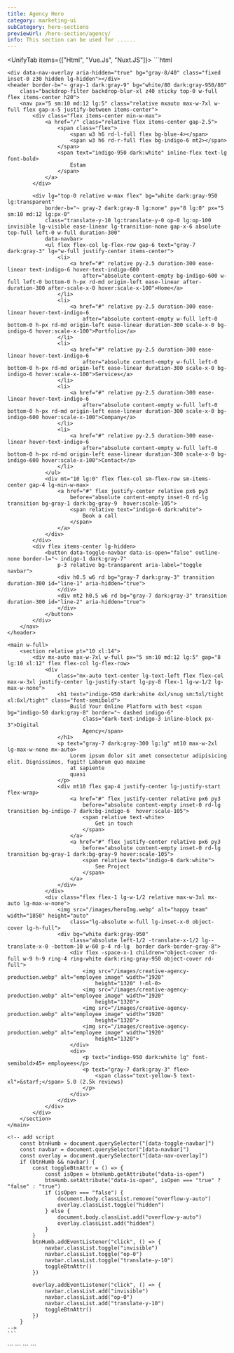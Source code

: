 ```yaml
---
title: Agency Hero
category: marketing-ui
subCategory: hero-sections
previewUrl: /hero-section/agency/
info: This section can be used for ......
---
```


<UnifyTab items={["Html", "Vue.Js", "Nuxt.JS"]}>
  <TabItem>
    ```html
<!-- add this styles 
        button[data-toggle-navbar][data-is-open="true"] #line-1 {
            transform: rotate(45deg) translateY(0.375rem);
        }

        button[data-toggle-navbar][data-is-open="true"] #line-2 {
            transform: rotate(-45deg) translateY(-0.375rem);
        }
-->
    <div data-nav-overlay aria-hidden="true" bg="gray-8/40" class="fixed inset-0 z30 hidden lg-hidden"></div>
    <header border-b="~ gray-1 dark:gray-9" bg="white/80 dark:gray-950/80"
        class="backdrop-filter backdrop-blur-xl z40 sticky top-0 w-full flex items-center h20">
        <nav px="5 sm:10 md:12 lg:5" class="relative mxauto max-w-7xl w-full flex gap-x-5 justify-between items-center">
            <div class="flex items-center min-w-max">
                <a href="/" class="relative flex items-center gap-2.5">
                    <span class="flex">
                        <span w3 h6 rd-l-full flex bg-blue-4></span>
                        <span w3 h6 rd-r-full flex bg-indigo-6 mt2></span>
                    </span>
                    <span text="indigo-950 dark:white" inline-flex text-lg font-bold>
                        Estam
                    </span>
                </a>
            </div>

            <div lg="top-0 relative w-max flex" bg="white dark:gray-950 lg:transparent"
                border-b="~ gray-2 dark:gray-8 lg:none" py="8 lg:0" px="5 sm:10 md:12 lg:px-0"
                class="translate-y-10 lg:translate-y-0 op-0 lg:op-100 invisible lg-visible ease-linear lg-transition-none gap-x-6 absolute top-full left-0 w-full duration-300"
                data-navbar>
                <ul flex flex-col lg-flex-row gap-6 text="gray-7 dark:gray-3" lg="w-full justify-center items-center">
                    <li>
                        <a href="#" relative py-2.5 duration-300 ease-linear text-indigo-6 hover-text-indigo-600
                            after="absolute content-empty bg-indigo-600 w-full left-0 bottom-0 h-px rd-md origin-left ease-linear after-duration-300 after-scale-x-0 hover:scale-x-100">Home</a>
                    </li>
                    <li>
                        <a href="#" relative py-2.5 duration-300 ease-linear hover-text-indigo-6
                            after="absolute content-empty w-full left-0 bottom-0 h-px rd-md origin-left ease-linear duration-300 scale-x-0 bg-indigo-6 hover:scale-x-100">Portfolio</a>
                    </li>
                    <li>
                        <a href="#" relative py-2.5 duration-300 ease-linear hover-text-indigo-6
                            after="absolute content-empty w-full left-0 bottom-0 h-px rd-md origin-left ease-linear duration-300 scale-x-0 bg-indigo-6 hover:scale-x-100">Services</a>
                    </li>
                    <li>
                        <a href="#" relative py-2.5 duration-300 ease-linear hover-text-indigo-6
                            after="absolute content-empty w-full left-0 bottom-0 h-px rd-md origin-left ease-linear duration-300 scale-x-0 bg-indigo-600 hover:scale-x-100">Company</a>
                    </li>
                    <li>
                        <a href="#" relative py-2.5 duration-300 ease-linear hover-text-indigo-6
                            after="absolute content-empty w-full left-0 bottom-0 h-px rd-md origin-left ease-linear duration-300 scale-x-0 bg-indigo-600 hover:scale-x-100">Contact</a>
                    </li>
                </ul>
                <div mt="10 lg:0" flex flex-col sm-flex-row sm-items-center gap-4 lg-min-w-max>
                    <a href="#" flex justify-center relative px6 py3
                        before="absolute content-empty inset-0 rd-lg transition bg-gray-1 dark:bg-gray-9  hover:scale-105">
                        <span relative text="indigo-6 dark:white">
                            Book a call
                        </span>
                    </a>
                </div>
            </div>
            <div flex items-center lg-hidden>
                <button data-toggle-navbar data-is-open="false" outline-none border-l="~ indigo-1 dark:gray-7"
                    p-3 relative bg-transparent aria-label="toggle navbar">
                    <div h0.5 w6 rd bg="gray-7 dark:gray-3" transition duration-300 id="line-1" aria-hidden="true">
                    </div>
                    <div mt2 h0.5 w6 rd bg="gray-7 dark:gray-3" transition duration-300 id="line-2" aria-hidden="true">
                    </div>
                </button>
            </div>
        </nav>
    </header>

    <main w-full>
        <section relative pt="10 xl:14">
            <div mx-auto max-w-7xl w-full px="5 sm:10 md:12 lg:5" gap="8 lg:10 xl:12" flex flex-col lg-flex-row>
                <div
                    class="mx-auto text-center lg-text-left flex flex-col max-w-3xl justify-center lg-justify-start lg-py-8 flex-1 lg-w-1/2 lg-max-w-none">
                    <h1 text="indigo-950 dark:white 4xl/snug sm:5xl/tight xl:6xl/tight" class="font-semibold">
                        Build Your Online Platform with best <span bg="indigo-50 dark:gray-8" border="~ dashed indigo-6"
                            class="dark-text-indigo-3 inline-block px-3">Digital
                            Agency</span>
                    </h1>
                    <p text="gray-7 dark:gray-300 lg:lg" mt10 max-w-2xl lg-max-w-none mx-auto>
                        Lorem ipsum dolor sit amet consectetur adipisicing elit. Dignissimos, fugit! Laborum quo maxime
                        at sapiente
                        quasi
                    </p>
                    <div mt10 flex gap-4 justify-center lg-justify-start flex-wrap>
                        <a href="#" flex justify-center relative px6 py3
                            before="absolute content-empty inset-0 rd-lg transition bg-indigo-7 dark:bg-indigo-6  hover:scale-105">
                            <span relative text-white>
                                Get in touch
                            </span>
                        </a>
                        <a href="#" flex justify-center relative px6 py3
                            before="absolute content-empty inset-0 rd-lg transition bg-gray-1 dark:bg-gray-9 hover:scale-105">
                            <span relative text="indigo-6 dark:white">
                                See Project
                            </span>
                        </a>
                    </div>
                </div>
                <div class="flex flex-1 lg-w-1/2 relative max-w-3xl mx-auto lg-max-w-none">
                    <img src="/images/heroImg.webp" alt="happy team" width="1850" height="auto"
                        class="lg-absolute w-full lg-inset-x-0 object-cover lg-h-full">
                    <div bg="white dark:gray-950"
                        class="absolute left-1/2 -translate-x-1/2 lg--translate-x-0 -bottom-10 w-60 p-4 rd-lg  border dark-border-gray-8">
                        <div flex -space-x-1 children="object-cover rd-full w-9 h-9 ring-4 ring-white dark:ring-gray-950 object-cover rd-full">
                            <img src="/images/creative-agency-production.webp" alt="employee image" width="1920"
                                height="1320" !-ml-0>
                            <img src="/images/creative-agency-production.webp" alt="employee image" width="1920"
                                height="1320">
                            <img src="/images/creative-agency-production.webp" alt="employee image" width="1920"
                                height="1320">
                            <img src="/images/creative-agency-production.webp" alt="employee image" width="1920"
                                height="1320">
                        </div>
                        <div>
                            <p text="indigo-950 dark:white lg" font-semibold>45+ employees</p>
                            <p text="gray-7 dark:gray-3" flex>
                                <span class="text-yellow-5 text-xl">&starf;</span> 5.0 (2.5k reviews)
                            </p>
                        </div>
                    </div>
                </div>
            </div>
        </section>
    </main>

    <!-- add script
        const btnHumb = document.querySelector("[data-toggle-navbar]")
        const navbar = document.querySelector("[data-navbar]")
        const overlay = document.querySelector("[data-nav-overlay]")
        if (btnHumb && navbar) {
            const toggleBtnAttr = () => {
                const isOpen = btnHumb.getAttribute("data-is-open")
                btnHumb.setAttribute("data-is-open", isOpen === "true" ? "false" : "true")
                if (isOpen === "false") {
                    document.body.classList.remove("overflow-y-auto")
                    overlay.classList.toggle("hidden")
                } else {
                    document.body.classList.add("overflow-y-auto")
                    overlay.classList.add("hidden")
                }
            }
            btnHumb.addEventListener("click", () => {
                navbar.classList.toggle("invisible")
                navbar.classList.toggle("op-0")
                navbar.classList.toggle("translate-y-10")
                toggleBtnAttr()
            })

            overlay.addEventListener("click", () => {
                navbar.classList.add("invisible")
                navbar.classList.add("op-0")
                navbar.classList.add("translate-y-10")
                toggleBtnAttr()
            })
        }
    -->
    ```
  </TabItem>

  <TabItem>
    ```
  <script setup>
  import { ref } from 'vue'

  const navIsOpen = ref(false)
  const navItems = [
      {
          id:1,
          text:"Home",
          href:"/",
          isActive:true
      },
      {
          id:2,
          text:"Portfolio",
          href:"#",
          isActive:false
      },
      {
          id:3,
          text:"Services",
          href:"#",
          isActive:false
      },
      {
          id:4,
          text:"Company",
          href:"#",
          isActive:false
      },
      {
          id:5,
          text:"Contact",
          href:"#",
          isActive:false
      },
  ]

  function toggleNavBar(){
      navIsOpen.value = !navIsOpen.value
      document.body.classList.toggle("overflow-y-auto")
  }
  function closeNavBar(){
      navIsOpen.value = false
      ocument.body.classList.add("overflow-y-auto")
  }
  </script>
  <template>
      <div aria-hidden="true" @click="closeNavBar()" bg="gray-8/40" class="fixed inset-0 z30" :class="navIsOpen ? 'visible flex lg-hidden lg-invisible':'invisible hidden'"></div>
      <header border-b="~ gray-1 dark:gray-9" bg="white/80 dark:gray-950/80"
          class="backdrop-filter backdrop-blur-xl z40 sticky top-0 w-full flex items-center h20">
          <nav px="5 sm:10 md:12 lg:5" class="relative mxauto max-w-7xl w-full flex gap-x-5 justify-between items-center">
              <div class="flex items-center min-w-max">
                  <a href="/" class="relative flex items-center gap-2.5">
                      <span class="flex">
                          <span w3 h6 rd-l-full flex bg-blue-4></span>
                          <span w3 h6 rd-r-full flex bg-indigo-6 mt2></span>
                      </span>
                      <span text="indigo-950 dark:white" inline-flex text-lg font-bold>
                          Estam
                      </span>
                  </a>
              </div>
              <div lg="top-0 relative w-max flex" bg="white dark:gray-950 lg:transparent"
                  border-b="~ gray-2 dark:gray-8 lg:none" py="8 lg:0" px="5 sm:10 md:12 lg:px-0"
                  class="ease-linear lg-transition-none gap-x-6 absolute top-full left-0 w-full duration-300"
                  :class="navIsOpen ? 'visible op100 translate-y-0':'translate-y-10 lg-translate-y-0 invisible lg-visible op0 lg-op100'">
                  <ul text="gray-7 dark:gray-3" class="flex flex-col lg-flex-row gap6 lg-w-full lg-justify-center lg-items-center">
                      <li v-for="navItem in navItems" :key="navItem.id">
                          <router-link :to="navItem.href"  class="py2.5 duration-300 ease-linear hover-text-indigo-6  relative after-absolute after-content-empty after-bg-indigo-6 after-w-full after-left-0 after-bottom-0 after-h-px after-rd-md after-duration-300 after-ease-linean" :class="navItem.isActive ?'text-indigo-6 after-scale-x-100':'after-scale-x-0 hover-after-scale-x-100'"> 
                              {{ navItem.text }}
                          </router-link>
                      </li>
                  </ul>
                  <div mt="10 lg:0" flex flex-col sm-flex-row sm-items-center gap-4 lg-min-w-max>
                      <a href="#" class="flex justify-center relative px6 py3"
                          un-before="absolute content-empty inset-0 rd-lg transition bg-gray-1 dark-bg-gray-9 after-origin-left after-ease-linear after-after-duration-300">
                          <span relative text="indigo-6 dark:white">
                              Book a call
                          </span>
                      </a>
                  </div>
              </div>
              <div flex items-center lg-hidden>
                  <button @click="toggleNavBar()" outline-none border-l="~ indigo-1 dark:gray-7"
                      p-3 relative bg-transparent aria-label="toggle navbar">
                      <div h0.5 w6 rd bg="gray-7 dark:gray-3" transition duration-300 aria-hidden="true" :class="navIsOpen ? 'rotate-45 translate-y-1.5':''">
                      </div>
                      <div mt2 h0.5 w6 rd bg="gray-7 dark:gray-3" transition duration-300 aria-hidden="true" :class="navIsOpen ? '-rotate-45 -translate-y-1.5':''">
                      </div>
                  </button>
              </div>
          </nav>
      </header>

      
      <main w-full>
          <section relative pt="10 xl:14">
              <div mx-auto max-w-7xl w-full px="5 sm:10 md:12 lg:5" gap="8 lg:10 xl:12" flex flex-col lg-flex-row>
                  <div
                      class="mx-auto text-center lg-text-left flex flex-col max-w-3xl justify-center lg-justify-start lg-py-8 flex-1 lg-w-1/2 lg-max-w-none">
                      <h1 text="indigo-950 dark:white 4xl/snug sm:5xl/tight xl:6xl/tight" class="font-semibold">
                          Build Your Online Platform with best <span bg="indigo-50 dark:gray-8" border="~ dashed indigo-6"
                              class="dark-text-indigo-3 inline-block px-3">Digital
                              Agency</span>
                      </h1>
                      <p text="gray-7 dark:gray-300 lg:lg" mt10 max-w-2xl lg-max-w-none mx-auto>
                          Lorem ipsum dolor sit amet consectetur adipisicing elit. Dignissimos, fugit! Laborum quo maxime
                          at sapiente
                          quasi
                      </p>
                      <div mt10 flex gap-4 justify-center lg-justify-start flex-wrap>
                          <router-link to="#" class="flex justify-center relative px6 py3"
                              un-before="absolute content-empty inset-0 rd-lg transition bg-indigo-7 dark:bg-indigo-6  hover:scale-105">
                              <span relative text-white>
                                  Get in touch
                              </span>
                          </router-link>
                          <a href="#" flex justify-center relative px6 py3
                              un-before="absolute content-empty inset-0 rd-lg transition bg-gray-1 dark:bg-gray-9 hover:bg-opacity-90 hover:scale-105">
                              <span relative text="indigo-6 dark:white">
                                  See Project
                              </span>
                          </a>
                      </div>
                  </div>
                  <div class="flex flex-1 lg-w-1/2 relative max-w-3xl mx-auto lg-max-w-none">
                      <img src="/images/heroImg.webp" alt="happy team" width="1850" height="auto"
                          class="lg-absolute w-full lg-inset-x-0 object-cover lg-h-full">
                      <div bg="white dark:gray-950"
                          class="absolute left-1/2 -translate-x-1/2 lg--translate-x-0 -bottom-10 w-60 p-4 rd-lg  border dark-border-gray-8">
                          <div class="flex -space-x-1" un-children="object-cover rd-full w-9 h-9 ring-4 ring-white dark:ring-gray-950 object-cover rd-full">
                              <img src="/images/creative-agency-production.webp" alt="employee image" width="1920"
                                  height="1320" class="!-ml-0">
                              <img src="/images/creative-agency-production.webp" alt="employee image" width="1920"
                                  height="1320">
                              <img src="/images/creative-agency-production.webp" alt="employee image" width="1920"
                                  height="1320">
                              <img src="/images/creative-agency-production.webp" alt="employee image" width="1920"
                                  height="1320" >
                          </div>
                          <div>
                              <p text="indigo-950 dark:white lg" font-semibold>45+ employees</p>
                              <p text="gray-7 dark:gray-3" flex>
                                  <span class="text-yellow-5 text-xl">&starf;</span> 5.0 (2.5k reviews)
                              </p>
                          </div>
                      </div>
                  </div>
              </div>
          </section>
      </main>
  </template>
    ```
  </TabItem> 

  <TabItem>
    ```
  <script setup>
  const navIsOpen = useState('navIsOpen', ()=>false)
  const navItems = [
      {
          id:1,
          text:"Home",
          href:"/",
          isActive:true
      },
      {
          id:2,
          text:"Portfolio",
          href:"#",
          isActive:false
      },
      {
          id:3,
          text:"Services",
          href:"#",
          isActive:false
      },
      {
          id:4,
          text:"Company",
          href:"#",
          isActive:false
      },
      {
          id:5,
          text:"Contact",
          href:"#",
          isActive:false
      },
  ]

  function toggleNavBar(){
      navIsOpen.value = !navIsOpen.value
      document.body.classList.toggle("overflow-y-auto")
  }
  function closeNavBar(){
      navIsOpen.value = false
      ocument.body.classList.add("overflow-y-auto")
  }
  </script>
  <template>
      <div aria-hidden="true" @click="closeNavBar()" bg="gray-8/40" class="fixed inset-0 z30" :class="navIsOpen ? 'visible flex lg-hidden lg-invisible':'invisible hidden'"></div>
      <header border-b="~ gray-1 dark:gray-9" bg="white/80 dark:gray-950/80"
          class="backdrop-filter backdrop-blur-xl z40 sticky top-0 w-full flex items-center h20">
          <nav px="5 sm:10 md:12 lg:5" class="relative mxauto max-w-7xl w-full flex gap-x-5 justify-between items-center">
              <div class="flex items-center min-w-max">
                  <nuxt-link to="/" class="relative flex items-center gap-2.5">
                      <span class="flex">
                          <span w3 h6 rd-l-full flex bg-blue-4></span>
                          <span w3 h6 rd-r-full flex bg-indigo-6 mt2></span>
                      </span>
                      <span text="indigo-950 dark:white" inline-flex text-lg font-bold>
                          Estam
                      </span>
                  </nuxt-link>
              </div>
              <div lg="top-0 relative w-max flex" bg="white dark:gray-950 lg:transparent"
                  border-b="~ gray-2 dark:gray-8 lg:none" py="8 lg:0" px="5 sm:10 md:12 lg:px-0"
                  class="ease-linear lg-transition-none gap-x-6 absolute top-full left-0 w-full duration-300"
                  :class="navIsOpen ? 'visible op100 translate-y-0':'translate-y-10 lg-translate-y-0 invisible lg-visible op0 lg-op100'">
                  <ul text="gray-7 dark:gray-3" class="flex flex-col lg-flex-row gap6 lg-w-full lg-justify-center lg-items-center">
                      <li v-for="navItem in navItems" :key="navItem.id">
                          <nuxt-link :to="navItem.href"  class="py2.5 duration-300 ease-linear hover-text-indigo-6  relative after-absolute after-content-empty after-bg-indigo-6 after-w-full after-left-0 after-bottom-0 after-h-px after-rd-md after-duration-300 after-ease-linean" :class="navItem.isActive ?'text-indigo-6 after-scale-x-100':'after-scale-x-0 hover-after-scale-x-100'"> 
                              {{ navItem.text }}
                          </nuxt-link>
                      </li>
                  </ul>
                  <div mt="10 lg:0" flex flex-col sm-flex-row sm-items-center gap-4 lg-min-w-max>
                      <nuxt-link to="#" class="flex justify-center relative px6 py3"
                          un-before="absolute content-empty inset-0 rd-lg transition bg-gray-1 dark-bg-gray-9 after-origin-left after-ease-linear after-after-duration-300">
                          <span relative text="indigo-6 dark:white">
                              Book a call
                          </span>
                      </nuxt-link>
                  </div>
              </div>
              <div flex items-center lg-hidden>
                  <button @click="toggleNavBar()" outline-none border-l="~ indigo-1 dark:gray-7"
                      p-3 relative bg-transparent aria-label="toggle navbar">
                      <div h0.5 w6 rd bg="gray-7 dark:gray-3" transition duration-300 aria-hidden="true" :class="navIsOpen ? 'rotate-45 translate-y-1.5':''">
                      </div>
                      <div mt2 h0.5 w6 rd bg="gray-7 dark:gray-3" transition duration-300 aria-hidden="true" :class="navIsOpen ? '-rotate-45 -translate-y-1.5':''">
                      </div>
                  </button>
              </div>
          </nav>
      </header>

      
      <main w-full>
          <section relative pt="10 xl:14">
              <div mx-auto max-w-7xl w-full px="5 sm:10 md:12 lg:5" gap="8 lg:10 xl:12" flex flex-col lg-flex-row>
                  <div
                      class="mx-auto text-center lg-text-left flex flex-col max-w-3xl justify-center lg-justify-start lg-py-8 flex-1 lg-w-1/2 lg-max-w-none">
                      <h1 text="indigo-950 dark:white 4xl/snug sm:5xl/tight xl:6xl/tight" class="font-semibold">
                          Build Your Online Platform with best <span bg="indigo-50 dark:gray-8" border="~ dashed indigo-6"
                              class="dark-text-indigo-3 inline-block px-3">Digital
                              Agency</span>
                      </h1>
                      <p text="gray-7 dark:gray-300 lg:lg" mt10 max-w-2xl lg-max-w-none mx-auto>
                          Lorem ipsum dolor sit amet consectetur adipisicing elit. Dignissimos, fugit! Laborum quo maxime
                          at sapiente
                          quasi
                      </p>
                      <div mt10 flex gap-4 justify-center lg-justify-start flex-wrap>
                          <nuxt-link to="#" class="flex justify-center relative px6 py3"
                              un-before="absolute content-empty inset-0 rd-lg transition bg-indigo-7 dark:bg-indigo-6  hover:scale-105">
                              <span relative text-white>
                                  Get in touch
                              </span>
                          </nuxt-link>
                          <nuxt-link to="#" flex justify-center relative px6 py3
                              un-before="absolute content-empty inset-0 rd-lg transition bg-gray-1 dark:bg-gray-9 hover:bg-opacity-90 hover:scale-105">
                              <span relative text="indigo-6 dark:white">
                                  See Project
                              </span>
                          </nuxt-link>
                      </div>
                  </div>
                  <div class="flex flex-1 lg-w-1/2 relative max-w-3xl mx-auto lg-max-w-none">
                      <img src="/images/heroImg.webp" alt="happy team" width="1850" height="auto"
                          class="lg-absolute w-full lg-inset-x-0 object-cover lg-h-full">
                      <div bg="white dark:gray-950"
                          class="absolute left-1/2 -translate-x-1/2 lg--translate-x-0 -bottom-10 w-60 p-4 rd-lg  border dark-border-gray-8">
                          <div class="flex -space-x-1" un-children="object-cover rd-full w-9 h-9 ring-4 ring-white dark:ring-gray-950 object-cover rd-full">
                              <img src="/images/creative-agency-production.webp" alt="employee image" width="1920"
                                  height="1320" class="!-ml-0">
                              <img src="/images/creative-agency-production.webp" alt="employee image" width="1920"
                                  height="1320">
                              <img src="/images/creative-agency-production.webp" alt="employee image" width="1920"
                                  height="1320">
                              <img src="/images/creative-agency-production.webp" alt="employee image" width="1920"
                                  height="1320" >
                          </div>
                          <div>
                              <p text="indigo-950 dark:white lg" font-semibold>45+ employees</p>
                              <p text="gray-7 dark:gray-3" flex>
                                  <span class="text-yellow-5 text-xl">&starf;</span> 5.0 (2.5k reviews)
                              </p>
                          </div>
                      </div>
                  </div>
              </div>
          </section>
      </main>
  </template>
    ```
  </TabItem>
</UnifyTab>